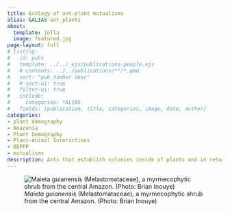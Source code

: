 ```yaml
---
title: Ecology of ant-plant mutualisms
alias: &ALIAS ant_plants
about:
  template: jolla
  image: featured.jpg
page-layout: full
# listing:
#   id: pubs
#   template: ../../_ejs/publications-people.ejs 
#   # contents: ../../publications/**/*.qmd
#   sort: "pub_number desc"
#   # sort-ui: true
#   filter-ui: true
#   include:
#     categories: *ALIAS
#   fields: [publication, title, categories, image, date, author]
categories:
- plant demography
- Amazonia
- Plant Demography
- Plant-Animal Interactions
- BDFFP
- mutualisms
description: Ants that establish colonies inside of plants and in return defend their host-plants from herbivores are one of the defining features of lowland tropical forests, yet they have remained conspicuously overlooked by conservation biologists. My collaborators and I are investigating 1) the factors structuring ant communities associated with these plants and 2) how fragmentation-related changes in the density and diversity of ants, host-plants, and herbivores influence mutualism dynamics. Collaborators on this project include Heraldo Vasconcelos (Universidade Federal de Uberlandia), Brian Inouye (Florida State University), Thiago Izzo (Universidade Federal de Mato Grosso), Charlotte Lee (FSU), Heather Passmore (UF).
---
```




![*Maieta guianensis* (Melastomataceae), a myrmecophytic shrub from the central Amazon. (Photo: Brian Inouye)](./featured.jpg)



